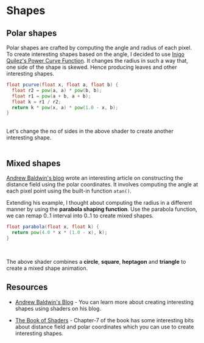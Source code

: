 
# Shapes

## Polar shapes

Polar shapes are crafted by computing the angle and radius of each pixel. To create interesting shapes based on
the angle, I decided to use [Inigo Quilez's Power Curve Function](http://www.iquilezles.org/www/articles/functions/functions.htm).
It changes the radius in such a way that, one side of the shape is skewed. Hence producing leaves and other interesting shapes.

```glsl
float pcurve(float x, float a, float b) {
  float r2 = pow(a, a) * pow(b, b);
  float r1 = pow(a + b, a + b);
  float k = r1 / r2;
  return k * pow(x, a) * pow(1.0 - x, b);
}
```

<div className="center">
  <PolarShapes id="star" />
</div>

<br/>
Let's change the no of sides in the above shader to create another interesting shape.
<br/>
<br/>

<div className="center">
  <PolarShapes id="leaves" useStarShape />
</div>

## Mixed shapes

[Andrew Baldwin's blog](https://thndl.com/square-shaped-shaders.html) wrote an interesting article on constructing the distance
field using the polar coordinates. It involves computing the angle at each pixel point using the built-in function `atan()`.

Extending his example, I thought about computing the radius in a different manner by using the **parabola shaping function**. Use the parabola function, we
can remap 0..1 interval into 0..1 to create mixed shapes.

```glsl
float parabola(float x, float k) {
  return pow(4.0 * x * (1.0 - x), k);
}
```

<div className="center">
  <MixedShapes id="mixed-shape" />
</div>

<br/>

The above shader combines a **circle**, **square**, **heptagon** and **triangle** to create a mixed shape animation.

## Resources

* [Andrew Baldwin's Blog](https://thndl.com/square-shaped-shaders.html) - You can learn more about creating interesting shapes using shaders on his blog.

* [The Book of Shaders](https://thebookofshaders.com/07/) - Chapter-7 of the book has some interesting bits about distance field and polar coordinates which you can use to create interesting shapes.